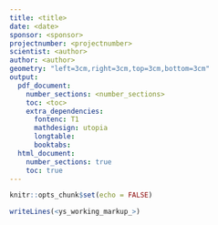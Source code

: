 ```yaml
---
title: <title>
date: <date>
sponsor: <sponsor>
projectnumber: <projectnumber>
scientist: <author>
author: <author>
geometry: "left=3cm,right=3cm,top=3cm,bottom=3cm"
output:
  pdf_document:
    number_sections: <number_sections>
    toc: <toc>
    extra_dependencies:
      fontenc: T1
      mathdesign: utopia
      longtable:
      booktabs:
  html_document:
    number_sections: true
    toc: true
---
```


```r
knitr::opts_chunk$set(echo = FALSE)
```

```r
writeLines(<ys_working_markup_>)
```

